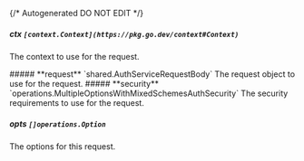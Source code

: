 {/* Autogenerated DO NOT EDIT  */}

##### **ctx** `[context.Context](https://pkg.go.dev/context#Context)`
The context to use for the request.

<Collapsible>
    ##### **request** `shared.AuthServiceRequestBody`
    The request object to use for the request.
    <Collapsible.Break/>
    <AuthServiceRequestBody/>
</Collapsible>

<Collapsible>
    ##### **security** `operations.MultipleOptionsWithMixedSchemesAuthSecurity`
    The security requirements to use for the request.
    <Collapsible.Break/>
    <MultipleOptionsWithMixedSchemesAuthSecurity/>
</Collapsible>

##### **opts** `[]operations.Option`
The options for this request.

